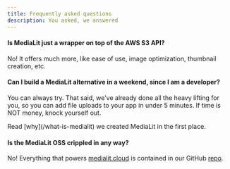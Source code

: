 ```yaml
---
title: Frequently asked questions 
description: You asked, we answered
---
```


#### Is MediaLit just a wrapper on top of the AWS S3 API?

No! It offers much more, like ease of use, image optimization, thumbnail creation, etc.

#### Can I build a MediaLit alternative in a weekend, since I am a developer?

You can always try. That said, we've already done all the heavy lifting for you, so you can add file uploads to your app in under 5 minutes. If time is NOT money, knock yourself out.

<Callout title="Still not sold?">
Read [why](/what-is-medialit) we created MediaLit in the first place.
</Callout>

#### Is the MediaLit OSS crippled in any way?

No! Everything that powers [medialit.cloud](https://medialit.cloud) is contained in our GitHub [repo](https://github.com/codelitdev/medialit).